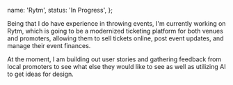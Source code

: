   name: 'Rytm',
  status: 'In Progress',
};

Being that I do have experience in throwing events, I'm currently working on Rytm, which is going to be a modernized ticketing platform for both venues and promoters, allowing them to sell tickets online, post event updates, and manage their event finances.

At the moment, I am building out user stories and gathering feedback from local promoters to see what else they would like to see as well as utilizing AI to get ideas for design.